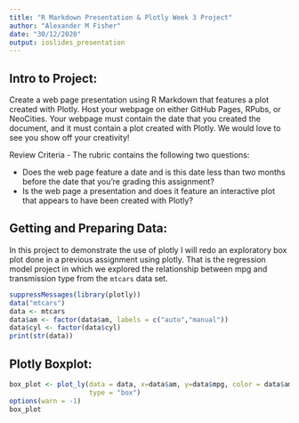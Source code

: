 ```yaml
---
title: "R Markdown Presentation & Plotly Week 3 Project"
author: "Alexander M Fisher"
date: "30/12/2020"
output: ioslides_presentation
---
```



## Intro to Project:

Create a web page presentation using R Markdown that features a plot created with Plotly. Host your webpage on either GitHub Pages, RPubs, or NeoCities. Your webpage must contain the date that you created the document, and it must contain a plot created with Plotly. We would love to see you show off your creativity! 

Review Criteria - The rubric contains the following two questions:

- Does the web page feature a date and is this date less than two months before the date that you're grading this assignment?
- Is the web page a presentation and does it feature an interactive plot that appears to have been created with Plotly?


## Getting and Preparing Data:

In this project to demonstrate the use of plotly I will redo an exploratory box plot done 
in a previous assignment using plotly. That is the regression model project in which we explored the relationship between mpg 
and transmission type from the `mtcars` data set. 

```r
suppressMessages(library(plotly))
data("mtcars")
data <- mtcars
data$am <- factor(data$am, labels = c("auto","manual"))
data$cyl <- factor(data$cyl)
print(str(data))
```

## Plotly Boxplot:

```r
box_plot <- plot_ly(data = data, x=data$am, y=data$mpg, color = data$am, 
                    type = "box")
options(warn = -1)
box_plot
```

